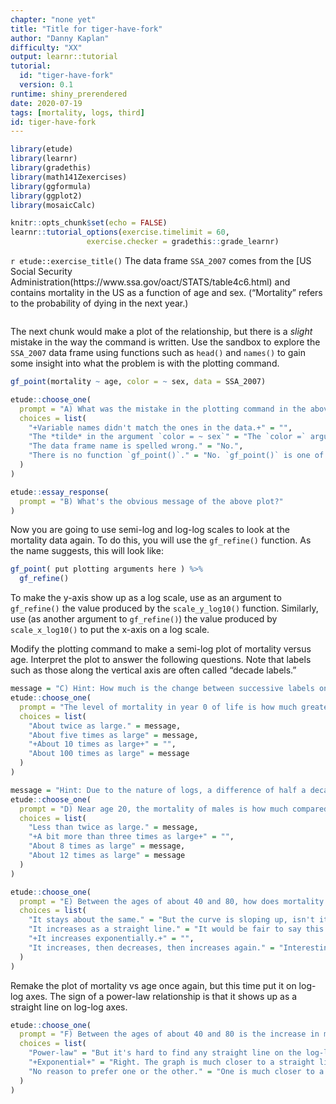 ```yaml
---
chapter: "none yet"
title: "Title for tiger-have-fork"
author: "Danny Kaplan"
difficulty: "XX"
output: learnr::tutorial
tutorial:
  id: "tiger-have-fork"
  version: 0.1
runtime: shiny_prerendered
date: 2020-07-19 
tags: [mortality, logs, third]
id: tiger-have-fork
---
```


```r
library(etude)
library(learnr)
library(gradethis)
library(math141Zexercises)
library(ggformula)
library(ggplot2)
library(mosaicCalc)

knitr::opts_chunk$set(echo = FALSE)
learnr::tutorial_options(exercise.timelimit = 60, 
                 exercise.checker = gradethis::grade_learnr)
```


`r etude::exercise_title()` The data frame `SSA_2007` comes from the [US Social Security Administration(https://www.ssa.gov/oact/STATS/table4c6.html) and contains mortality in the US as a function of age and sex. ("Mortality"  refers to the probability of dying in the next year.)

```r

```

The next chunk would make a plot of the relationship, but there is a *slight* mistake in the way the command is written. Use the sandbox to explore the `SSA_2007` data frame using functions such as `head()` and `names()` to gain some insight into what the problem is with the plotting command.  


```r
gf_point(mortality ~ age, color = ~ sex, data = SSA_2007)
```

```r
etude::choose_one(
  prompt = "A) What was the mistake in the plotting command in the above code box?",
  choices = list(
    "+Variable names didn't match the ones in the data.+" = "",
    "The *tilde* in the argument `color = ~ sex`" = "The `color =` argument is right. The value being used, `~ sex`, is a one-sided formula and is used for things like color, shape, transparency, ....",
    "The data frame name is spelled wrong." = "No.",
    "There is no function `gf_point()`." = "No. `gf_point()` is one of the more commonly used plotting functions"
  )
)
```

```r
etude::essay_response(
  prompt = "B) What's the obvious message of the above plot?"
)
```

Now you are going to use semi-log and log-log scales to look at the mortality data again. To do this, you will use the `gf_refine()` function. As the name suggests, this will look like:

```r
gf_point( put plotting arguments here ) %>% 
  gf_refine()
```

To make the y-axis show up as a log scale, use as an argument to `gf_refine()` the value produced by the `scale_y_log10()` function. Similarly, use (as another argument to `gf_refine()`) the value produced by  `scale_x_log10()` to put the x-axis on a log scale.

Modify the plotting command to make a semi-log plot of mortality versus age. Interpret the plot to answer the following questions. Note that labels such as those along the vertical axis are often called "decade labels."

```r
message = "C) Hint: How much is the change between successive labels on the y axis?"
etude::choose_one(
  prompt = "The level of mortality in year 0 of life is how much greater than in year 1 and after?",
  choices = list(
    "About twice as large." = message,
    "About five times as large" = message,
    "+About 10 times as large+" = "",
    "About 100 times as large" = message
  )
)
```

```r
message = "Hint: Due to the nature of logs, a difference of half a decade corresponds to a change of $\\sqrt{10}$."
etude::choose_one(
  prompt = "D) Near age 20, the mortality of males is how much compared to females?",
  choices = list(
    "Less than twice as large." = message,
    "+A bit more than three times as large+" = "",
    "About 8 times as large" = message,
    "About 12 times as large" = message
  )
)
```

```r
etude::choose_one(
  prompt = "E) Between the ages of about 40 and 80, how does mortality change with age?",
  choices = list(
    "It stays about the same." = "But the curve is sloping up, isn't it?",
    "It increases as a straight line." = "It would be fair to say this about the logarithm of mortality. But a straight line in log mortality means that mortality itself is increasing exponentially.",
    "+It increases exponentially.+" = "",
    "It increases, then decreases, then increases again." = "Interesting that you would say this when the function in clearly monotonically increasing above age 30."
  )
)
```

Remake the plot of mortality vs age once again, but this time put it on log-log axes. The sign of a power-law relationship is that it shows up as a straight line on log-log axes. 

```r
etude::choose_one(
  prompt = "F) Between the ages of about 40 and 80 is the increase in mortality better modeled by an exponential or a power-law process?",
  choices = list(
    "Power-law" = "But it's hard to find any straight line on the log-log  plot.",
    "+Exponential+" = "Right. The graph is much closer to a straight line on semi-log scales than on log-log scales.",
    "No reason to prefer one or the other." = "One is much closer to a straight line than the other."
  )
)
```
